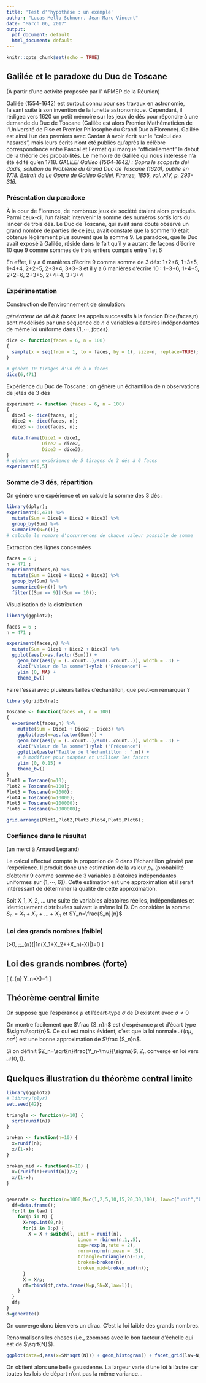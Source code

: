 ```yaml
---
title: 'Test d''hypothèse : un exemple'
author: "Lucas Mello Schnorr, Jean-Marc Vincent"
date: "March 06, 2017"
output:
  pdf_document: default
  html_document: default
---
```


```r
knitr::opts_chunk$set(echo = TRUE)
```

## Galilée et le paradoxe du Duc de Toscane
(À partir d’une activité proposée par l’ APMEP de la Réunion)

Galilée (1554-1642) est surtout connu pour ses travaux en astronomie, faisant suite à son invention de la lunette astronomique. Cependant, il rédigea vers 1620 un petit mémoire sur les jeux de dés pour répondre à une demande du Duc de Toscane (Galilée est alors Premier Mathématicien de l’Université de Pise et Premier Philosophe du Grand Duc à Florence). Galilée est ainsi l’un des premiers avec Cardan à avoir écrit sur le "calcul des hasards", mais leurs écrits n’ont été publiés qu’après la célèbre correspondance entre Pascal et Fermat qui marque "officiellement" le début de la théorie des probabilités. Le mémoire de Galilée qui nous intéresse n’a été édité qu’en 1718. _GALILEI Galileo (1564-1642) : Sopra le scoperte dei dadis, solution du Problème du Grand Duc de Toscane (1620), publié en 1718. Extrait de Le Opere de Galileo Galilei, Firenze, 1855, vol. XIV, p. 293-316._

### Présentation du paradoxe
À la cour de Florence, de nombreux jeux de société étaient alors pratiqués. Parmi ceux-ci, l’un faisait intervenir la somme des numéros sortis lors du lancer de trois dés. Le Duc de Toscane, qui avait sans doute observé un grand nombre de parties de ce jeu, avait constaté que la somme 10 était obtenue légèrement plus souvent que la somme 9. Le paradoxe, que le Duc avait exposé à Galilée, réside dans le fait qu’il y a autant de façons d’écrire 10 que 9 comme sommes de trois entiers compris entre 1 et 6

En effet, il y a 6 manières d'écrire 9 comme somme de 3 dés: 1+2+6, 1+3+5, 1+4+4, 2+2+5, 2+3+4, 3+3+3
et il y a 6 manières d'écrire 10 : 1+3+6, 1+4+5, 2+2+6, 2+3+5, 2+4+4, 3+3+4


### Expérimentation 
Construction de l'environnement de simulation: 

*générateur de dé à $k$ faces*: les appels successifs à la foncion Dice(faces,n) sont modélisés par une séquence de $n$ d variables aléatoires indépendantes de même loi uniforme dans $\{1,\cdots, faces\}$.

```r
dice <- function(faces = 6, n = 100)
{
  sample(x = seq(from = 1, to = faces, by = 1), size=n, replace=TRUE);
}

# génère 10 tirages d'un dé à 6 faces
dice(6,471)
```
Expérience du Duc de Toscane : on génère un échantillon de $n$ observations de jetés de $3$ dés 
```r

experiment <- function (faces = 6, n = 100)
{
  dice1 <- dice(faces, n);
  dice2 <- dice(faces, n);
  dice3 <- dice(faces, n);

  data.frame(Dice1 = dice1,
             Dice2 = dice2,
             Dice3 = dice3);
}
# génère une expérience de 5 tirages de 3 dés à 6 faces
experiment(6,5)
```

### Somme de $3$ dés, répartition
On génère une expérience et on calcule la somme des $3$ dés :

```r
library(dplyr);
experiment(6,471) %>%
  mutate(Sum = Dice1 + Dice2 + Dice3) %>%
  group_by(Sum) %>%
  summarize(N=n());
# calcule le nombre d'occurrences de chaque valeur possible de somme
```

Extraction des lignes concernées

```r
faces = 6 ;
n = 471 ;
experiment(faces,n) %>%
  mutate(Sum = Dice1 + Dice2 + Dice3) %>%
  group_by(Sum) %>%
  summarize(N=n()) %>%
  filter((Sum == 9)|(Sum == 10));
```

Visualisation de la distribution

```r
library(ggplot2);

faces = 6 ;
n = 471 ;

experiment(faces,n) %>%
  mutate(Sum = Dice1 + Dice2 + Dice3) %>%
  ggplot(aes(x=as.factor(Sum))) +
    geom_bar(aes(y = (..count..)/sum(..count..)), width = .3) +
    xlab("Valeur de la somme")+ylab ("Fréquence") +
    ylim (0, NA) +
    theme_bw()
```

Faire l'essai avec plusieurs tailles d'échantillon, que peut-on remarquer ?
```r
library(gridExtra);

Toscane <- function(faces =6, n = 100)
{
  experiment(faces,n) %>%
    mutate(Sum = Dice1 + Dice2 + Dice3) %>%
    ggplot(aes(x=as.factor(Sum))) +
    geom_bar(aes(y = (..count..)/sum(..count..)), width = .3) +
    xlab("Valeur de la somme")+ylab ("Fréquence") +
    ggtitle(paste("Taille de l'échantillon : ",n)) +
    # à modifier pour adapter et utiliser les facets
    ylim (0, 0.15) +
    theme_bw()
}
Plot1 = Toscane(n=10);
Plot2 = Toscane(n=100);
Plot3 = Toscane(n=1000);
Plot4 = Toscane(n=10000);
Plot5 = Toscane(n=100000);
Plot6 = Toscane(n=1000000);

grid.arrange(Plot1,Plot2,Plot3,Plot4,Plot5,Plot6);


```

### Confiance dans le résultat 
(un merci à Arnaud Legrand)

Le calcul effectué compte la proportion de $9$ dans l'échantillon généré par l'expérience. Il produit donc une estimation de la valeur $p_9$ (probabilité d'obtenir $9$ comme somme de 3 variables aléatoires indépendantes uniformes sur $\{1,\cdots, 6\}$). Cette estimation est  une approximation et il serait intéressant de déterminer la qualité de cette approximation.

Soit X_1, X_2, … une suite de variables aléatoires réelles, indépendantes et identiquement distribuées suivant la même loi D. On considère la somme $S_n = X_1 + X_2 + … + X_n$ et  $Y_n=\frac{S_n}{n}$

### Loi des grands nombres (faible)

\[\forall \varepsilon>0, \;\;\lim_{n\to\infty}\mathbb{P}(|\frac 1n(X_1+X_2+\cdots+X_n)-\mathbb{E}X)|\geq \varepsilon)=0
\]

## Loi des grands nombres (forte)

\[
\mathbb{P}(\lim_{n\to\infty} Y_n=\mathbb{E}X)=1
\]

## Théorème central limite
On suppose que l'espérance $\mu$ et l'écart-type $\sigma$ de D existent avec $\sigma\neq 0$

On montre facilement que $\frac {S_n}n$ est d'espérance $\mu$ et d'écart type $\sigma\sqrt{n}$. Ce qui est moins évident, c'est que la loi normale $\mathcal{N}(n\mu,n\sigma^2)$ est une bonne approximation de $\frac {S_n}n$. 

Si on définit $Z_n=\sqrt{n}\frac{Y_n-\mu}{\sigma}$, $Z_n$ converge en loi vers $\mathcal{N}(0,1)$.

## Quelques illustration du théorème central limite

```r
library(ggplot2)
# library(plyr)
set.seed(42);

triangle <- function(n=10) {
  sqrt(runif(n)) 
}

broken <- function(n=10) {
  x=runif(n);
  x/(1-x);
}

broken_mid <- function(n=10) {
  x=(runif(n)+runif(n))/2;
  x/(1-x);
}


generate <- function(n=1000,N=c(1,2,5,10,15,20,30,100), law=c("unif","binom","triangle")) {
  df=data.frame();
  for(l in law) {
    for(p in N) {
      X=rep.int(0,n);
      for(i in 1:p) {
        X = X + switch(l, unif = runif(n),
                          binom = rbinom(n,1,.5), 
                          exp=rexp(n,rate = 2), 
                          norm=rnorm(n,mean = .5),
                          triangle=triangle(n)-1/6,
                          broken=broken(n),
                          broken_mid=broken_mid(n));
      }
      X = X/p;
      df=rbind(df,data.frame(N=p,SN=X,law=l));
    }
  } 
  df;
}
d=generate()
```



On converge donc bien vers un dirac. C'est la loi faible des grands nombres.

Renormalisons les choses (i.e., zoomons avec le bon facteur d'échelle qui est de $\sqrt{N}$). 
```r
ggplot(data=d,aes(x=SN*sqrt(N))) + geom_histogram() + facet_grid(law~N,scales="free", space="free") + theme_bw()
```

On obtient alors une belle gaussienne. La largeur varie d'une loi à l'autre car toutes les lois de départ n'ont pas la même variance...
